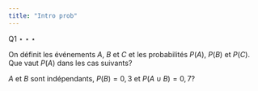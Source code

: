 ```yaml
---
title: "Intro prob"
---
```


Q1 $\star \star \star$

On définit les événements $A$, $B$ et $C$ et les probabilités $P(A)$, $P(B)$ et $P(C)$. Que vaut $P(A)$ dans les cas suivants?

$A$ et $B$ sont indépendants, $P(B)=0,3$ et $P(A\cup B)= 0,7$?
